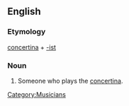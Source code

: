 ==English==

===Etymology===
[[concertina]] + [[-ist]]

===Noun===
{{en-noun}}

# Someone who plays the [[concertina]].

[[Category:Musicians]]